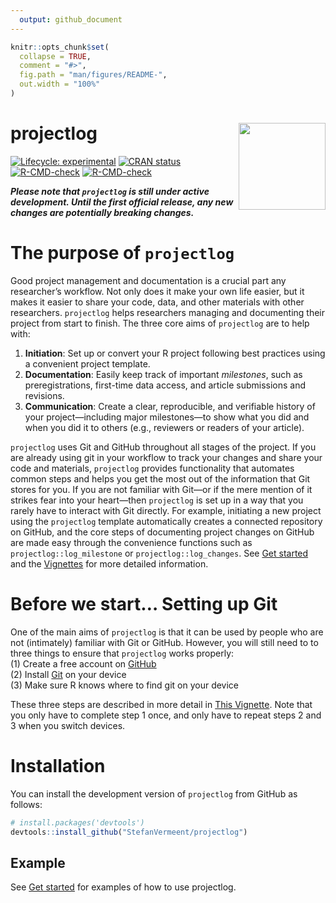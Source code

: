```yaml
---
  output: github_document
---
```

  
  <!-- README.md is generated from README.Rmd. Please edit that file -->
  
```r
knitr::opts_chunk$set(
  collapse = TRUE,
  comment = "#>",
  fig.path = "man/figures/README-",
  out.width = "100%"
)
```

# projectlog <a href="https://stefanvermeent.github.io/projectlog/"><img src="man/figures/logo.png" align="right" height="139" /></a>

<!-- badges: start -->
[![Lifecycle: experimental](https://img.shields.io/badge/lifecycle-experimental-orange.svg)](https://lifecycle.r-lib.org/articles/stages.html#experimental)
[![CRAN status](https://www.r-pkg.org/badges/version/projectlog)](https://CRAN.R-project.org/package=projectlog)           
[![R-CMD-check](https://github.com/stefanvermeent/projectlog/actions/workflows/R-CMD-check.yaml/badge.svg)](https://github.com/stefanvermeent/projectlog/actions/workflows/R-CMD-check.yaml)
[![R-CMD-check](https://github.com/stefanvermeent/OSgit/actions/workflows/R-CMD-check.yaml/badge.svg)](https://github.com/stefanvermeent/OSgit/actions/workflows/R-CMD-check.yaml)
<!-- badges: end -->

***Please note that `projectlog` is still under active development. Until the first official release, any new changes are potentially breaking changes.***


# The purpose of `projectlog`

Good project management and documentation is a crucial part any researcher's workflow.
Not only does it make your own life easier, but it makes it easier to share your code, data, and other materials with other researchers.
`projectlog` helps researchers managing and documenting their project from start to finish.
The three core aims of `projectlog` are to help with:

  1. **Initiation**: Set up or convert your R project following best practices using a convenient project template.
  2. **Documentation**: Easily keep track of important *milestones*, such as preregistrations, first-time data access, and article submissions and revisions.
  3. **Communication**: Create a clear, reproducible, and verifiable history of your project---including major milestones---to show what you did and when you did it to others (e.g., reviewers or readers of your article).

`projectlog` uses Git and GitHub throughout all stages of the project.
If you are already using git in your workflow to track your changes and share your code and materials, `projectlog` provides functionality that automates common steps and helps you get the most out of the information that Git stores for you.
If you are not familiar with Git---or if the mere mention of it strikes fear into your heart---then `projectlog` is set up in a way that you rarely have to interact with Git directly.
For example, initiating a new project using the `projectlog` template automatically creates a connected repository on GitHub, and the core steps of documenting project changes on GitHub are made easy through the convenience functions such as `projectlog::log_milestone` or `projectlog::log_changes`.
See [Get started](https://stefanvermeent.github.io/projectlog/articles/projectlog.html) and the [Vignettes](https://stefanvermeent.github.io/projectlog/articles/) for more detailed information.

# Before we start... Setting up Git

One of the main aims of `projectlog` is that it can be used by people who are not (intimately) familiar with Git or GitHub.
However, you will still need to to three things to ensure that `projectlog` works properly:<br>
    (1) Create a free account on [GitHub](https://github.com/join)<br>
    (2) Install [Git](https://git-scm.com/downloads) on your device<br>
    (3) Make sure R knows where to find git on your device<br>
    
These three steps are described in more detail in [This Vignette](https://stefanvermeent.github.io/projectlog/articles/setting-up-git.html). 
Note that you only have to complete step 1 once, and only have to repeat steps 2 and 3 when you switch devices. 


# Installation

You can install the development version of `projectlog` from GitHub as follows:

```r
# install.packages('devtools')
devtools::install_github("StefanVermeent/projectlog")
```

## Example

See [Get started](https://stefanvermeent.github.io/projectlog/articles/projectlog.html) for examples of how to use projectlog.
